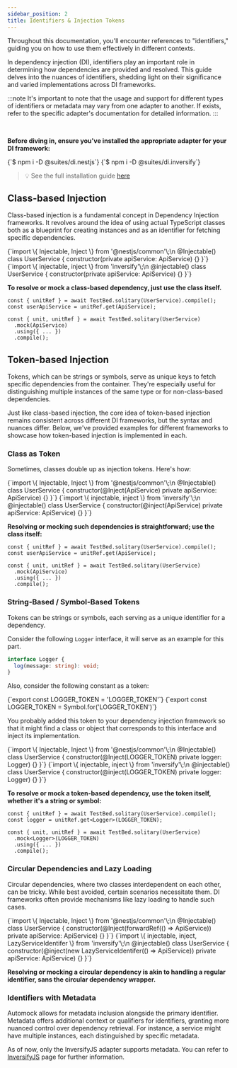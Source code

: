 ```yaml
---
sidebar_position: 2
title: Identifiers & Injection Tokens
---
```



Throughout this documentation, you'll encounter references to "identifiers," guiding you on how to use them
effectively in different contexts.

In dependency injection (DI), identifiers play an important role in determining how dependencies are provided and resolved.
This guide delves into the nuances of identifiers, shedding light on their significance and varied implementations
across DI frameworks.

:::note
It's important to note that the usage and support for different types of identifiers
or metadata may vary from one adapter to another. If exists, refer to the specific adapter's documentation for detailed
information.
:::

<br />

**Before diving in, ensure you've installed the appropriate adapter for your DI framework:**

<Tabs groupId="suites-adapter" className="adapters-tabs" queryString="suites-adapter">
  <TabItem attributes={{className: 'nestjs'}} value="nestjs" label="NestJS" default>
    <CodeBlock language="bash">
      {`$ npm i -D @suites/di.nestjs`}
    </CodeBlock>
  </TabItem>
  <TabItem attributes={{className: 'inversifyjs'}} value="inverisfyjs" label="InversifyJS">
    <CodeBlock language="bash">
      {`$ npm i -D @suites/di.inversify`}
    </CodeBlock>
  </TabItem>
</Tabs>

> :bulb: See the full installation guide [here](/docs/get-started/installation)

## Class-based Injection

Class-based injection is a fundamental concept in Dependency Injection frameworks. It revolves around the idea of
using actual TypeScript classes both as a blueprint for creating instances and as an identifier for fetching
specific dependencies.

<Tabs groupId="suites-adapter" className="adapters-tabs" queryString="suites-adapter">
  <TabItem attributes={{className: 'nestjs'}} value="nestjs" label="NestJS" default>
    <CodeBlock language="typescript">
      {`import \{ Injectable, Inject \} from '@nestjs/common'\;\n
@Injectable()
class UserService {
  constructor(private apiService: ApiService) {}
}`}
    </CodeBlock>
  </TabItem>
  <TabItem attributes={{className: 'inversifyjs'}} value="inverisfyjs" label="InversifyJS">
    <CodeBlock language="typescript">
      {`import \{ injectable, inject \} from 'inversify'\;\n
@injectable()
class UserService {
  constructor(private apiService: ApiService) {}
}`}
    </CodeBlock>
  </TabItem>
</Tabs>

**To resolve or mock a class-based dependency, just use the class itself.**

```tsx title="UnitReference API"
const { unitRef } = await TestBed.solitary(UserService).compile();
const userApiService = unitRef.get(ApiService);
```

```tsx title="MockOverride API"
const { unit, unitRef } = await TestBed.solitary(UserService)
  .mock(ApiService)
  .using({ ... })
  .compile();
```

## Token-based Injection

Tokens, which can be strings or symbols, serve as unique keys to fetch specific dependencies from the container. They're
especially useful for distinguishing multiple instances of the same type or for non-class-based dependencies.

Just like class-based injection, the core idea of token-based injection remains consistent across different DI
frameworks, but the syntax and nuances differ. Below, we've provided examples for different frameworks to showcase
how token-based injection is implemented in each.

### Class as Token

Sometimes, classes double up as injection tokens. Here's how:

<Tabs groupId="suites-adapter" className="adapters-tabs" queryString="suites-adapter">
  <TabItem attributes={{className: 'nestjs'}} value="nestjs" label="NestJS" default>
    <CodeBlock language="typescript">
      {`import \{ Injectable, Inject \} from '@nestjs/common'\;\n
@Injectable()
class UserService {
  constructor(@Inject(ApiService) private apiService: ApiService) {}
}`}
    </CodeBlock>
  </TabItem>
  <TabItem attributes={{className: 'inversifyjs'}} value="inverisfyjs" label="InversifyJS">
    <CodeBlock language="typescript">
      {`import \{ injectable, inject \} from 'inversify'\;\n
@injectable()
class UserService {
  constructor(@inject(ApiService) private apiService: ApiService) {}
}`}
    </CodeBlock>
  </TabItem>
</Tabs>

**Resolving or mocking such dependencies is straightforward; use the class itself:**

```tsx title="UnitReference API"
const { unitRef } = await TestBed.solitary(UserService).compile();
const userApiService = unitRef.get(ApiService);
```

```tsx title="MockOverride API"
const { unit, unitRef } = await TestBed.solitary(UserService)
  .mock(ApiService)
  .using({ ... })
  .compile();
```

### String-Based / Symbol-Based Tokens

Tokens can be strings or symbols, each serving as a unique identifier for a dependency.

Consider the following `Logger` interface, it will serve as an example for this part.

```typescript
interface Logger {
  log(message: string): void;
}
```

Also, consider the following constant as a token:

<Tabs>
  <TabItem value="string" label="String-Based Token">
    <CodeBlock language="typescript">
      {`export const LOGGER_TOKEN = 'LOGGER_TOKEN'`}
    </CodeBlock>
  </TabItem>
  <TabItem value="symbol" label="Symbol-Based Token">
    <CodeBlock language="typescript">
      {`export const LOGGER_TOKEN = Symbol.for('LOGGER_TOKEN')`}
    </CodeBlock>
  </TabItem>
</Tabs>

You probably added this token to your dependency injection framework so that it might find a class or object that
corresponds to this interface and inject its implementation.

<Tabs groupId="suites-adapter" className="adapters-tabs" queryString="suites-adapter">
  <TabItem attributes={{className: 'nestjs'}} value="nestjs" label="NestJS" default>
    <CodeBlock language="typescript">
      {`import \{ Injectable, Inject \} from '@nestjs/common'\;\n
@Injectable()
class UserService {
  constructor(@Inject(LOGGER_TOKEN) private logger: Logger) {}
}`}
    </CodeBlock>
  </TabItem>
  <TabItem attributes={{className: 'inversifyjs'}} value="inverisfyjs" label="InversifyJS">
    <CodeBlock language="typescript">
      {`import \{ injectable, inject \} from 'inversify'\;\n
@injectable()
class UserService {
  constructor(@inject(LOGGER_TOKEN) private logger: Logger) {}
}`}
    </CodeBlock>
  </TabItem>
</Tabs>

**To resolve or mock a token-based dependency, use the token itself, whether it's a string or symbol:**

```tsx title="UnitReference API"
const { unitRef } = await TestBed.solitary(UserService).compile();
const logger = unitRef.get<Logger>(LOGGER_TOKEN);
```

```tsx title="MockOverride API"
const { unit, unitRef } = await TestBed.solitary(UserService)
  .mock<Logger>(LOGGER_TOKEN)
  .using({ ... })
  .compile();
```

### Circular Dependencies and Lazy Loading

Circular dependencies, where two classes interdependent on each other, can be tricky. While best avoided, certain
scenarios necessitate them. DI frameworks often provide mechanisms like lazy loading to handle such cases.

<Tabs groupId="suites-adapter" className="adapters-tabs" queryString="suites-adapter">
  <TabItem attributes={{className: 'nestjs'}} value="nestjs" label="NestJS" default>
    <CodeBlock language="typescript">
      {`import \{ Injectable, Inject \} from '@nestjs/common'\;\n
@Injectable()
class UserService {
  constructor(@Inject(forwardRef(() => ApiService)) private apiService: ApiService) {}
}`}
    </CodeBlock>
  </TabItem>
  <TabItem attributes={{className: 'inversifyjs'}} value="inverisfyjs" label="InversifyJS">
    <CodeBlock language="typescript">
      {`import \{ injectable, inject, LazyServiceIdentifer \} from 'inversify'\;\n
@injectable()
class UserService {
  constructor(@inject(new LazyServiceIdentifer(() => ApiService)) private apiService: ApiService) {}
}`}
    </CodeBlock>
  </TabItem>
</Tabs>


**Resolving or mocking a circular dependency is akin to handling a regular identifier, sans the circular dependency
wrapper.**

### Identifiers with Metadata

Automock allows for metadata inclusion alongside the primary identifier. Metadata offers additional context or
qualifiers for identifiers, granting more nuanced control over dependency retrieval. For instance, a service might have
multiple instances, each distinguished by specific metadata.

As of now, only the InversifyJS adapter supports metadata. You can refer to [InversifyJS](/docs/adapters/inversifyjs)
page for further information.